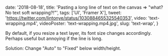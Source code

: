 
  date: '2018-08-18',
  title:
    'Pasting a long line of text on the canvas => "what? No text soft wrapping?!"',
  tags: ['UI', 'Framer X'],
  tweet: 'https://twitter.com/lintonye/status/1030884655325540353',
  video: 'text-wrapping.mp4',
  videoPoster: 'text-wrapping.mp4.jpg',
  slug: 'text-wrap',
}


By default, if you resize a text layer, its font size changes accordingly. Perhaps useful but annoying if the line is long.

Solution: Change "Auto" to "Fixed" below width/height.
